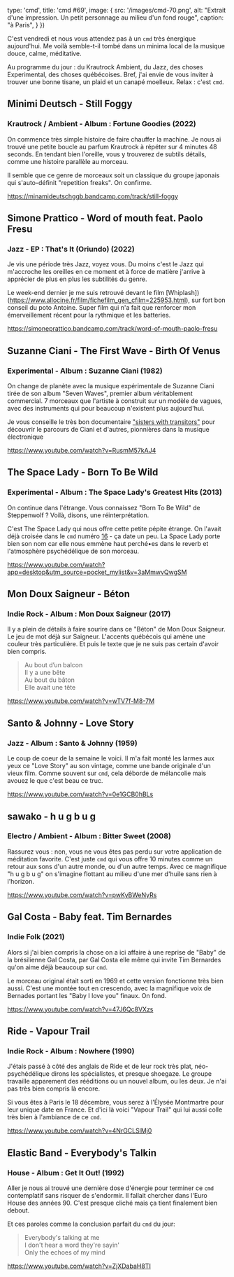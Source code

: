 

  type: 'cmd',
  title: 'cmd #69',
  image: {
    src: '/images/cmd-70.png',
    alt: "Extrait d'une impression. Un petit personnage au milieu d'un fond rouge",
    caption: "à Paris",
  }
})

C'est vendredi et nous vous attendez pas à un `cmd` très énergique aujourd'hui.
Me voilà semble-t-il tombé dans un minima local de la musique douce, calme,
méditative.

Au programme du jour : du Krautrock Ambient, du Jazz, des choses Experimental,
des choses québécoises. Bref, j'ai envie de vous inviter à trouver une bonne
tisane, un plaid et un canapé moelleux. Relax : c'est `cmd`.



## Minimi Deutsch - Still Foggy

### Krautrock / Ambient - Album : Fortune Goodies (2022)

On commence très simple histoire de faire chauffer la machine. Je nous ai trouvé
une petite boucle au parfum Krautrock à répéter sur 4 minutes 48 seconds. En
tendant bien l'oreille, vous y trouverez de subtils détails, comme une histoire
parallèle au morceau.

Il semble que ce genre de morceaux soit un classique du groupe japonais qui
s'auto-définit "repetition freaks". On confirme.

https://minamideutschggb.bandcamp.com/track/still-foggy



## Simone Prattico - Word of mouth feat. Paolo Fresu

### Jazz - EP : That's It (Oriundo) (2022)

Je vis une période très Jazz, voyez vous. Du moins c'est le Jazz qui m'accroche
les oreilles en ce moment et à force de matière j'arrive à apprécier de plus en
plus les subtilités du genre.

Le week-end dernier je me suis retrouvé devant le film
[Whiplash])(https://www.allocine.fr/film/fichefilm_gen_cfilm=225953.html), sur
fort bon conseil du poto Antoine. Super film qui n'a fait que renforcer mon
émerveillement récent pour la rythmique et les batteries.

https://simoneprattico.bandcamp.com/track/word-of-mouth-paolo-fresu



## Suzanne Ciani - The First Wave - Birth Of Venus

### Experimental - Album : Suzanne Ciani (1982)

On change de planète avec la musique expérimentale de Suzanne Ciani tirée de son
album "Seven Waves", premier album véritablement commercial. 7 morceaux que
l'artiste à construit sur un modèle de vagues, avec des instruments qui pour
beaucoup n'existent plus aujourd'hui.

Je vous conseille le très bon documentaire ["sisters with
transitors"](https://sisterswithtransistors.com/) pour découvrir le parcours de
Ciani et d'autres, pionnières dans la musique électronique

https://www.youtube.com/watch?v=RusmM57kAJ4




## The Space Lady - Born To Be Wild

### Experimental - Album : The Space Lady's Greatest Hits (2013)

On continue dans l'étrange. Vous connaissez "Born To Be Wild" de Steppenwolf ?
Voilà, disons, une réinterprétation.

C'est The Space Lady qui nous offre cette petite pépite étrange. On l'avait déjà
croisée dans le `cmd` numéro [16](https://cmd.wuips.com/post/2021-10-08-cmd-16) - ça
date un peu. La Space Lady porte bien son nom car elle nous emmène haut perché•es
dans le reverb et l'atmosphère psychédélique de son morceau.

https://www.youtube.com/watch?app=desktop&utm_source=pocket_mylist&v=3aMmwvQwgSM



## Mon Doux Saigneur - Béton

### Indie Rock - Album : Mon Doux Saigneur (2017)

Il y a plein de détails à faire sourire dans ce "Béton" de Mon Doux Saigneur. Le
jeu de mot déjà sur Saigneur. L'accents québécois qui amène une couleur très
particulière. Et puis le texte que je ne suis pas certain d'avoir bien compris.


> Au bout d’un balcon <br/>
> Il y a une bête <br/>
> Au bout du bâton <br/>
> Elle avait une tête <br/>

https://www.youtube.com/watch?v=wTV7f-M8-7M



## Santo & Johnny - Love Story

### Jazz - Album : Santo & Johnny (1959)

Le coup de coeur de la semaine le voici. Il m'a fait monté les larmes aux yeux
ce "Love Story" au son vintage, comme une bande originale d'un vieux film. Comme
souvent sur `cmd`, cela déborde de mélancolie mais avouez le que c'est beau ce
truc.

https://www.youtube.com/watch?v=0e1GCB0hBLs



## sawako - h u g b u g

### Electro / Ambient - Album : Bitter Sweet (2008)

Rassurez vous : non, vous ne vous êtes pas perdu sur votre application de
méditation favorite. C'est juste `cmd` qui vous offre 10 minutes comme un retour
aux sons d'un autre monde, ou d'un autre temps. Avec ce magnifique "h u g b u g"
on s'imagine flottant au milieu d'une mer d'huile sans rien à l'horizon.

https://www.youtube.com/watch?v=pwKyBWeNyRs




## Gal Costa - Baby feat. Tim Bernardes

### Indie Folk (2021)

Alors si j'ai bien compris la chose on a ici affaire à une reprise de "Baby" de
la brésilienne Gal Costa, par Gal Costa elle même qui invite Tim Bernardes qu'on
aime déjà beaucoup sur `cmd`.

Le morceau original était sorti en 1969 et cette version fonctionne très bien
aussi. C'est une montée tout en crescendo, avec la magnifique voix de Bernades
portant les "Baby I love you" finaux. On fond.

https://www.youtube.com/watch?v=47J6Qc8VXzs



## Ride - Vapour Trail

### Indie Rock - Album : Nowhere (1990)

J'étais passé à côté des anglais de Ride et de leur rock très plat,
néo-psychédélique dirons les spécialistes, et presque shoegaze. Le groupe
travaille apparement des rééditions ou un nouvel album, ou les deux. Je n'ai pas
très bien compris là encore.

Si vous êtes à Paris le 18 décembre, vous serez à l'Élysée Montmartre pour leur
unique date en France. Et d'ici là voici "Vapour Trail" qui lui aussi colle très
bien à l'ambiance de ce `cmd`.

https://www.youtube.com/watch?v=4NrGCLSlMj0



## Elastic Band - Everybody's Talkin

### House - Album : Get It Out! (1992)

Aller je nous ai trouvé une dernière dose d'énergie pour terminer ce `cmd`
contemplatif sans risquer de s'endormir. Il fallait chercher dans l'Euro House
des années 90. C'est presque cliché mais ça tient finalement bien debout.

Et ces paroles comme la conclusion parfait du `cmd` du jour:

> Everybody's talking at me <br/>
> I don't hear a word they're sayin' <br/>
> Only the echoes of my mind <br/>

https://www.youtube.com/watch?v=ZjXDabaH8TI

